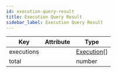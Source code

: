 ```yaml
---
id: execution-query-result
title: Execution Query Result
sidebar_label: Execution Query Result
---
```


| Key        | Attribute | Type                       |
| ---------- | :-------: | -------------------------- |
| executions |           | [Execution](./execution.mdx)[] |
| total      |           | number                     |

